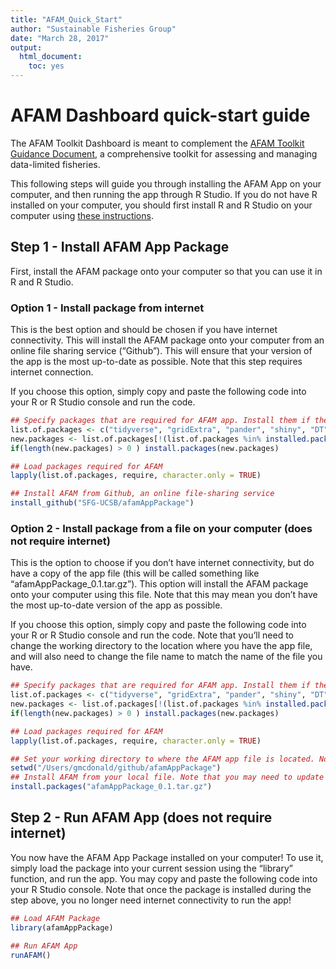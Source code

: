 ```yaml
---
title: "AFAM_Quick_Start"
author: "Sustainable Fisheries Group"
date: "March 28, 2017"
output: 
  html_document: 
    toc: yes
---
```


# AFAM Dashboard quick-start guide

The AFAM Toolkit Dashboard is meant to complement the [AFAM Toolkit Guidance Document](https://sfg-ucsb.github.io/afamGuidanceDocument/), a comprehensive toolkit for assessing and managing data-limited fisheries.

This following steps will guide you through installing the AFAM App on your computer, and then running the app through R Studio. If you do not have R installed on your computer, you should first install R and R Studio on your computer using [these instructions](https://sfg-ucsb.github.io/fishery-manageR/).

## Step 1 - Install AFAM App Package

First, install the AFAM package onto your computer so that you can use it in R and R Studio.

### Option 1 - Install package from internet

This is the best option and should be chosen if you have internet connectivity. This will install the AFAM package onto your computer from an online file sharing service ("Github"). This will ensure that your version of the app is the most up-to-date as possible. Note that this step requires internet connection.

If you choose this option, simply copy and paste the following code into your R or R Studio console and run the code.

```r
## Specify packages that are required for AFAM app. Install them if they're not installed already
list.of.packages <- c("tidyverse", "gridExtra", "pander", "shiny", "DT","devtools","readxl","stringr","LBSPR","TropFishR","lubridate","zoo","curl")
new.packages <- list.of.packages[!(list.of.packages %in% installed.packages()[,"Package"])]
if(length(new.packages) > 0 ) install.packages(new.packages)

## Load packages required for AFAM
lapply(list.of.packages, require, character.only = TRUE)

## Install AFAM from Github, an online file-sharing service
install_github("SFG-UCSB/afamAppPackage")
```

### Option 2 - Install package from a file on your computer (does not require internet)

This is the option to choose if you don't have internet connectivity, but do have a copy of the app file (this will be called something like "afamAppPackage_0.1.tar.gz"). This option will install the AFAM package onto your computer using this file. Note that this may mean you don't have the most up-to-date version of the app as possible.

If you choose this option, simply copy and paste the following code into your R or R Studio console and run the code. Note that you'll need to change the working directory to the location where you have the app file, and will also need to change the file name to match the name of the file you have.

```r
## Specify packages that are required for AFAM app. Install them if they're not installed already
list.of.packages <- c("tidyverse", "gridExtra", "pander", "shiny", "DT","devtools")
new.packages <- list.of.packages[!(list.of.packages %in% installed.packages()[,"Package"])]
if(length(new.packages) > 0 ) install.packages(new.packages)

## Load packages required for AFAM
lapply(list.of.packages, require, character.only = TRUE)

## Set your working directory to where the AFAM app file is located. Note that you'll need to change this to match the actual directory on your computer
setwd("/Users/gmcdonald/github/afamAppPackage")
## Install AFAM from your local file. Note that you may need to update this file name.
install.packages("afamAppPackage_0.1.tar.gz")
```

## Step 2 - Run AFAM App (does not require internet)

You now have the AFAM App Package installed on your computer! To use it, simply load the package into your current session using the "library" function, and run the app. You may copy and paste the following code into your R Studio console. Note that once the package is installed during the step above, you no longer need internet connectivity to run the app!

```r
## Load AFAM Package
library(afamAppPackage)

## Run AFAM App
runAFAM()
```